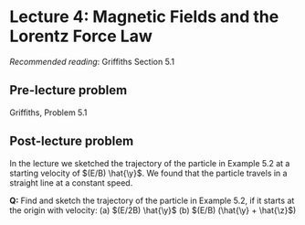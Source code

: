 # Lecture 4: Magnetic Fields and the Lorentz Force Law

*Recommended reading*: Griffiths Section 5.1

## Pre-lecture problem 

Griffiths, Problem 5.1


## Post-lecture problem 

In the lecture we sketched the trajectory of the particle in Example 5.2 at a starting velocity of $(E/B) \hat{\y}$. We found that the particle travels in a straight line at a constant speed. 

**Q:** Find and sketch the trajectory of the particle in Example 5.2, if it starts at the origin with velocity:
(a) $(E/2B) \hat{\y}$
(b) $(E/B) (\hat{\y} + \hat{\z}$)

